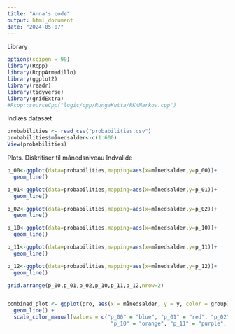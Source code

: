 ```yaml
---
title: "Anna's code"
output: html_document
date: "2024-05-07"
---
```

Library
```r
options(scipen = 99)
library(Rcpp)
library(RcppArmadillo)
library(ggplot2)
library(readr)
library(tidyverse)
library(gridExtra)
#Rcpp::sourceCpp("logic/cpp/RungaKutta/RK4Markov.cpp")
```

Indlæs datasæt
```r
probabilities <- read_csv("probabilities.csv")
probabilities$månedsalder<-c(1:600)
View(probabilities)
```

Plots. Diskritiser til månedsniveau
Indvalide
```r
p_00<-ggplot(data=probabilities,mapping=aes(x=månedsalder,y=p_00))+
  geom_line()

p_01<-ggplot(data=probabilities,mapping=aes(x=månedsalder,y=p_01))+
  geom_line()

p_02<-ggplot(data=probabilities,mapping=aes(x=månedsalder,y=p_02))+
  geom_line()

p_10<-ggplot(data=probabilities,mapping=aes(x=månedsalder,y=p_10))+
  geom_line()

p_11<-ggplot(data=probabilities,mapping=aes(x=månedsalder,y=p_11))+
  geom_line()

p_12<-ggplot(data=probabilities,mapping=aes(x=månedsalder,y=p_12))+
  geom_line()

grid.arrange(p_00,p_01,p_02,p_10,p_11,p_12,nrow=2)


combined_plot <- ggplot(pro, aes(x = månedsalder, y = y, color = group)) +
  geom_line() +
  scale_color_manual(values = c("p_00" = "blue", "p_01" = "red", "p_02" = "green", 
                                 "p_10" = "orange", "p_11" = "purple", "p_12" = "black"))

```

